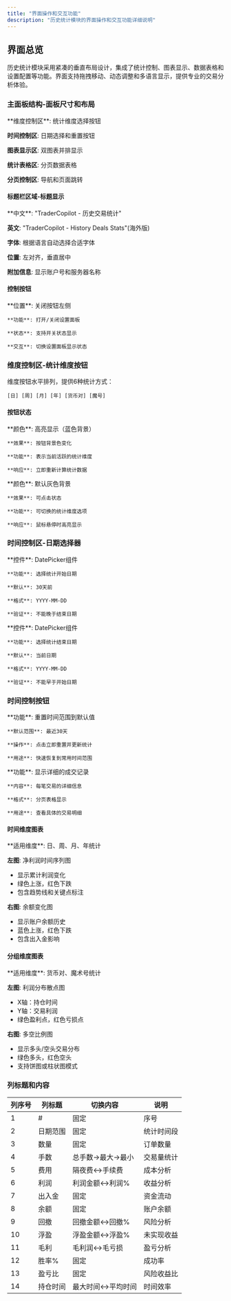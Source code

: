 ```yaml
---
title: "界面操作和交互功能"
description: "历史统计模块的界面操作和交互功能详细说明"
---
```


## 界面总览

历史统计模块采用紧凑的垂直布局设计，集成了统计控制、图表显示、数据表格和设置配置等功能。界面支持拖拽移动、动态调整和多语言显示，提供专业的交易分析体验。

### 主面板结构-面板尺寸和布局

<Card title="布局结构" icon="sparkles">
  **维度控制区**: 统计维度选择按钮

  **时间控制区**: 日期选择和重置按钮

  **图表显示区**: 双图表并排显示

  **统计表格区**: 分页数据表格

  **分页控制区**: 导航和页面跳转
</Card>

#### 标题栏区域-标题显示

<Accordion title="多语言标题">
  **中文**: "TraderCopilot - 历史交易统计"

  **英文**: "TraderCopilot - History Deals Stats"(海外版)

  **字体**: 根据语言自动选择合适字体

  **位置**: 左对齐，垂直居中

  **附加信息**: 显示账户号和服务器名称
</Accordion>

#### 控制按钮

<CardGroup cols={2}>
  <Card title="设置按钮" icon="gear">
    **位置**: 关闭按钮左侧

    **功能**: 打开/关闭设置面板

    **状态**: 支持开关状态显示

    **交互**: 切换设置面板显示状态
  </Card>
</CardGroup>

### 维度控制区-统计维度按钮

维度按钮水平排列，提供6种统计方式：

```
[日] [周] [月] [年] [货币对] [魔号]
```

#### 按钮状态

<CardGroup cols={2}>
  <Card title="选中状态" icon="check-circle">
    **颜色**: 高亮显示（蓝色背景）

    **效果**: 按钮背景色变化

    **功能**: 表示当前活跃的统计维度

    **响应**: 立即重新计算统计数据
  </Card>
  <Card title="默认状态" icon="circle">
    **颜色**: 默认灰色背景

    **效果**: 可点击状态

    **功能**: 可切换的统计维度选项

    **响应**: 鼠标悬停时高亮显示
  </Card>
</CardGroup>

### 时间控制区-日期选择器

<CardGroup cols={2}>
  <Card title="起始日期" icon="calendar-plus">
    **控件**: DatePicker组件

    **功能**: 选择统计开始日期

    **默认**: 30天前

    **格式**: YYYY-MM-DD

    **验证**: 不能晚于结束日期
  </Card>
  <Card title="结束日期" icon="calendar-minus">
    **控件**: DatePicker组件

    **功能**: 选择统计结束日期

    **默认**: 当前日期

    **格式**: YYYY-MM-DD

    **验证**: 不能早于开始日期
  </Card>
</CardGroup>

### 时间控制按钮

<CardGroup cols={2}>
  <Card title="重置按钮" icon="circle-nodes">
    **功能**: 重置时间范围到默认值

    **默认范围**: 最近30天

    **操作**: 点击立即重置并更新统计

    **用途**: 快速恢复到常用时间范围
  </Card>
  <Card title="成交明细按钮" icon="list">
    **功能**: 显示详细的成交记录

    **内容**: 每笔交易的详细信息

    **格式**: 分页表格显示

    **用途**: 查看具体的交易明细
  </Card>
</CardGroup>

#### 时间维度图表

<Accordion title="净利润图 + 余额图">
  **适用维度**: 日、周、月、年统计

  **左图**: 净利润时间序列图

  - 显示累计利润变化
  - 绿色上涨，红色下跌
  - 包含趋势线和关键点标注

  **右图**: 余额变化图

  - 显示账户余额历史
  - 蓝色上涨，红色下跌
  - 包含出入金影响
</Accordion>

#### 分组维度图表

<Accordion title="散点图 + 多空比例图">
  **适用维度**: 货币对、魔术号统计

  **左图**: 利润分布散点图

  - X轴：持仓时间
  - Y轴：交易利润
  - 绿色盈利点，红色亏损点

  **右图**: 多空比例图

  - 显示多头/空头交易分布
  - 绿色多头，红色空头
  - 支持饼图或柱状图模式
</Accordion>

### 列标题和内容

| 列序号 | 列标题  | 切换内容      | 说明    |
| --- | ---- | --------- | ----- |
| 1   | #    | 固定        | 序号    |
| 2   | 日期范围 | 固定        | 统计时间段 |
| 3   | 数量   | 固定        | 订单数量  |
| 4   | 手数   | 总手数→最大→最小 | 交易量统计 |
| 5   | 费用   | 隔夜费↔手续费   | 成本分析  |
| 6   | 利润   | 利润金额↔利润%  | 收益分析  |
| 7   | 出入金  | 固定        | 资金流动  |
| 8   | 余额   | 固定        | 账户余额  |
| 9   | 回撤   | 回撤金额↔回撤%  | 风险分析  |
| 10  | 浮盈   | 浮盈金额↔浮盈%  | 未实现收益 |
| 11  | 毛利   | 毛利润↔毛亏损   | 盈亏分析  |
| 12  | 胜率%  | 固定        | 成功率   |
| 13  | 盈亏比  | 固定        | 风险收益比 |
| 14  | 持仓时间 | 最大时间↔平均时间 | 时间效率  |